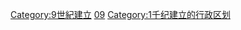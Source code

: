 [[Category:9世紀建立|Category:9世紀建立]]
[[Category:各世纪建立的行政区划|09]]
[[Category:1千纪建立的行政区划|Category:1千纪建立的行政区划]]